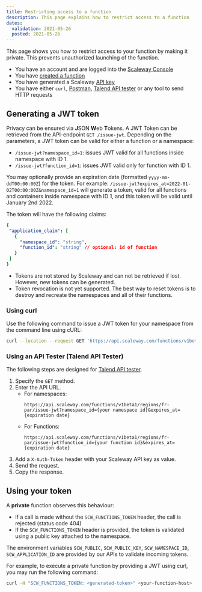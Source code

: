 ```yaml
---
title: Restricting access to a function
description: This page explains how to restrict access to a function
dates:
  validation: 2021-05-26
  posted: 2021-05-26
---
```


This page shows you how to restrict access to your function by making it private. This prevents unauthorized launching of the function.

<Message type="requirement">

  - You have an account and are logged into the [Scaleway Console](https://console.scaleway.com)
  - You have [created a function](/compute/functions/how-to/create-a-function/)
  - You have generated a Scaleway [API key](https://www.scaleway.com/en/docs/console/my-project/how-to/generate-api-key/)
  - You have either `curl`, [Postman](https://www.postman.com/), [Talend API tester](https://chrome.google.com/webstore/detail/talend-api-tester-free-ed/aejoelaoggembcahagimdiliamlcdmfm) or any tool to send HTTP requests

</Message>

## Generating a JWT token


Privacy can be ensured via **J**SON **W**eb **T**okens. A JWT Token can be retrieved from the API-endpoint `GET /issue-jwt`. Depending on the parameters, a JWT token can be valid for either a function or a namespace:

* `/issue-jwt?namespace_id=1`: issues JWT valid for all functions inside namespace with ID 1.
* `/issue-jwt?function_id=1`: issues JWT valid only for function with ID 1.

<Message type="tip">

You may optionally provide an expiration date (formatted `yyyy-mm-ddT00:00:00Z`) for the token. 
For example: `/issue-jwt?expires_at=2022-01-02T00:00:00Z&namespace_id=1` will generate a token, valid for all functions and containers inside namespace with ID 1, and this token will be valid until January 2nd 2022.

</Message>

The token will have the following claims:

```yaml
{
 "application_claim": [
   {
     "namespace_id": "string",
     "function_id": "string" // optional: id of function
   }
 ]
}
```

<Message type="important">

* Tokens are not stored by Scaleway and can not be retrieved if lost. However, new tokens can be generated.
* Token revocation is not yet supported. The best way to reset tokens is to destroy and recreate the namespaces and all of their functions.

</Message>

### Using curl

Use the following command to issue a JWT token for your namespace from the command line using cURL: 

```sh
curl --location --request GET 'https://api.scaleway.com/functions/v1beta1/regions/fr-par/issue-jwt?namespace_id={your namespace id}&expires_at=2022-06-22T00%3A00%3A00Z' --header 'X-Auth-Token: {your scaleway API key'}
```

### Using an API Tester (Talend API Tester)

The following steps are designed for [Talend API tester](https://chrome.google.com/webstore/detail/talend-api-tester-free-ed/aejoelaoggembcahagimdiliamlcdmfm). 

1. Specify the `GET` method.
2. Enter the API URL. 
    * For namespaces:
      ```
      https://api.scaleway.com/functions/v1beta1/regions/fr-par/issue-jwt?namespace_id={your namespace id}&expires_at={expiration date}
      ```
    * For Functions:
      ```
      https://api.scaleway.com/functions/v1beta1/regions/fr-par/issue-jwt?function_id={your function id}&expires_at={expiration date}
      ```
3. Add a `X-Auth-Token` header with your Scaleway API key as value.
4. Send the request.
5. Copy the response.

<Lightbox src="scaleway-talend-function.png" alt="" />

## Using your token

A **private** function observes this behaviour:

* If a call is made without the `SCW_FUNCTIONS_TOKEN` header, the call is rejected (status code 404)
* If the `SCW_FUNCTIONS_TOKEN` header is provided, the token is validated using a public key attached to the namespace.

The environment variables `SCW_PUBLIC`, `SCW_PUBLIC_KEY`, `SCW_NAMESPACE_ID`, `SCW_APPLICATION_ID` are provided by our APIs to validate incoming tokens.

For example, to execute a private function by providing a JWT using curl, you may run the following command:

```sh
curl -H "SCW_FUNCTIONS_TOKEN: <generated-token>" <your-function-host>
```